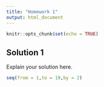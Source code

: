 ```yaml
---
title: "Homework 1"
output: html_document
---
```


```r
knitr::opts_chunk$set(echo = TRUE)
```
</code></pre>

## Solution 1

Explain your solution here.

```r
seq(from = 1,to = 19,by = 2)
```
